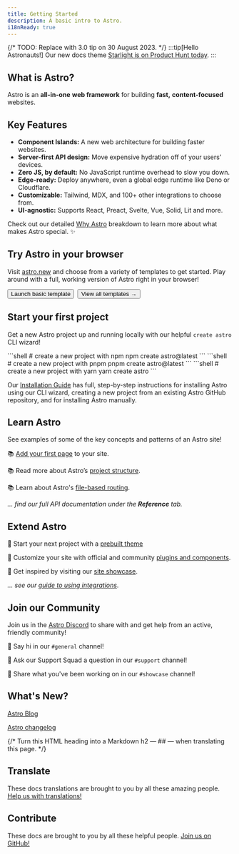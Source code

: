 ```yaml
---
title: Getting Started
description: A basic intro to Astro.
i18nReady: true
---
```


{/* TODO: Replace with 3.0 tip on 30 August 2023. */}
:::tip[Hello Astronauts!]
Our new docs theme [Starlight is on Product Hunt today](https://www.producthunt.com/posts/starlight-by-astro).
:::

<h2>What is Astro?</h2>

Astro is an **all-in-one** **web framework** for building **fast,** **content-focused** websites. 

## Key Features

- **Component Islands:** A new web architecture for building faster websites.
- **Server-first API design:** Move expensive hydration off of your users' devices.
- **Zero JS, by default:** No JavaScript runtime overhead to slow you down.
- **Edge-ready:** Deploy anywhere, even a global edge runtime like Deno or Cloudflare.
- **Customizable:** Tailwind, MDX, and 100+ other integrations to choose from.
- **UI-agnostic:** Supports React, Preact, Svelte, Vue, Solid, Lit and more.

Check out our detailed [Why Astro](/en/concepts/why-astro/) breakdown to learn more about what makes Astro special. ✨


## Try Astro in your browser

Visit [astro.new](https://astro.new/) and choose from a variety of templates to get started. Play around with a full, working version of Astro right in your browser!

<div style="display: flex; flex-wrap: wrap; gap: 0.5rem;">
  <Button href="https://astro.new/basics?on=stackblitz">Launch basic template</Button>
  <Button variant="outline" href="https://astro.new/">View all templates →</Button>
</div>

## Start your first project

Get a new Astro project up and running locally with our helpful `create astro` CLI wizard!

<PackageManagerTabs>
  <Fragment slot="npm">
  ```shell
  # create a new project with npm
  npm create astro@latest
  ```
  </Fragment>
  <Fragment slot="pnpm">
  ```shell
  # create a new project with pnpm
  pnpm create astro@latest
  ```
  </Fragment>
  <Fragment slot="yarn">
  ```shell
  # create a new project with yarn
  yarn create astro
  ```
  </Fragment>
</PackageManagerTabs>

Our [Installation Guide](/en/install/auto/) has full, step-by-step instructions for installing Astro using our CLI wizard, creating a new project from an existing Astro GitHub repository, and for installing Astro manually.


## Learn Astro

See examples of some of the key concepts and patterns of an Astro site!

📚 [Add your first page](/en/core-concepts/astro-pages/) to your site.

📚 Read more about Astro’s [project structure](/en/core-concepts/project-structure/).

📚 Learn about Astro's [file-based routing](/en/core-concepts/routing/).

*... find our full API documentation under the **Reference** tab.*


## Extend Astro

🧰 Start your next project with a [prebuilt theme](https://astro.build/themes/)

🧰 Customize your site with official and community [plugins and components](https://astro.build/integrations/).

🧰 Get inspired by visiting our [site showcase](https://astro.build/showcase/).

*... see our [guide to using integrations](/en/guides/integrations-guide/)*.



## Join our Community

Join us in the [Astro Discord](https://astro.build/chat/) to share with and get help from an active, friendly community!

💬 Say hi in our `#general` channel!

💬 Ask our Support Squad a question in our `#support` channel!

💬 Share what you've been working on in our `#showcase` channel!


## What's New?

[Astro Blog](https://astro.build/blog/)

[Astro changelog](https://github.com/withastro/astro/blob/main/packages/astro/CHANGELOG.md)


<TranslatorList githubRepo="withastro/docs">
{/* Turn this HTML heading into a Markdown h2 — ## — when translating this page. */}
<h2>Translate</h2>

These docs translations are brought to you by all these amazing people. [Help us with translations!](https://github.com/withastro/docs/blob/main/contributor-guides/translating-astro-docs.md)
</TranslatorList>

## Contribute

These docs are brought to you by all these helpful people. [Join us on GitHub!](https://github.com/withastro/docs)

<ContributorList githubRepo="withastro/docs" />

